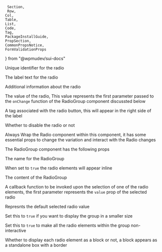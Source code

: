 	 Section, 
	 Row,
	Col, 
	Table, 
	List, 
	Code, 
	Tag, 
	PackageInstallGuide, 
	PropSection, 
	CommonPropsNotice,
	FormValidationProps
} from "@wpmudev/sui-docs"

<PackageInstallGuide packageName="@wpmudev/sui-radio" />

<Section title="Props" border={true}>
  <PropSection title="id" type="string">
    <p>Unique identifier for the radio</p>
  </PropSection>

  <PropSection title="label" type="string" defaultValue="label">
    <p>The label text for the radio</p>
  </PropSection>

  <PropSection title="description" type="string">
    <p>Additional information about the radio</p>
  </PropSection>

  <PropSection title="value" type="string">
    <p>The value of the radio, This value represents the first parameter passed to the <Code small={true}>onChange</Code> function of the RadioGroup component discussted below</p>
  </PropSection>

  <PropSection title="tag" type="string">
    <p>A tag associated with the radio button, this will appear in the right side of the label</p>
  </PropSection>

  <PropSection title="isDisabled" type="boolean" defaultValue="false">
    <p>Whether to disable the radio or not</p>
  </PropSection>
</Section>

<Section title="RadioGroup" contained={true} style={{ paddingTop: 30, paddingBottom: 0 }}>
  <p>Always Wrap the Radio component within this component, it has some essential props to change the variation and interact with the Radio changes </p>
  <p>The RadioGroup component has the following props</p>

  <PropSection title="name" type="string">
    <p>
      The name for the RadioGroup
    </p>
  </PropSection>

  <PropSection title="isInline" type="boolean" defaultValue="true">
    <p>
      When set to <Code small={true}>true</Code> the radio elements will appear inline
    </p>
  </PropSection>

  <PropSection title="children" type="React Node">
    <p>
      The content of the RadioGroup
    </p>
  </PropSection>

  <PropSection title="onChange" type="function">
    <p>
      A callback function to be invoked upon the selection of one of the radio elements, the first parameter represents the <Code small={true}>value</Code> prop of the selected radio
    </p>
  </PropSection>

  <PropSection title="defaultValue" type="string">
    <p>
      Represnts the default selected radio value
    </p>
  </PropSection>

  <PropSection title="isSmall" type="boolean" defaultValue="false">
    <p>
      Set this to <Code small={true}>true</Code> if you want to display the group in a smaller size
    </p>
  </PropSection>

  <PropSection title="isDisabled" type="boolean" defaultValue="false">
    <p>
      Set this to <Code small={true}>true</Code> to make all the radio elements within the group non-interactive
    </p>
  </PropSection>

  <PropSection title="asBlock" type="boolean" defaultValue="false">
    <p>
      Whether to display each radio element as a block or not, a block appears as a standalone box with a border
    </p>
  </PropSection>

  <FormValidationProps />
</Section>

<CommonPropsNotice />
